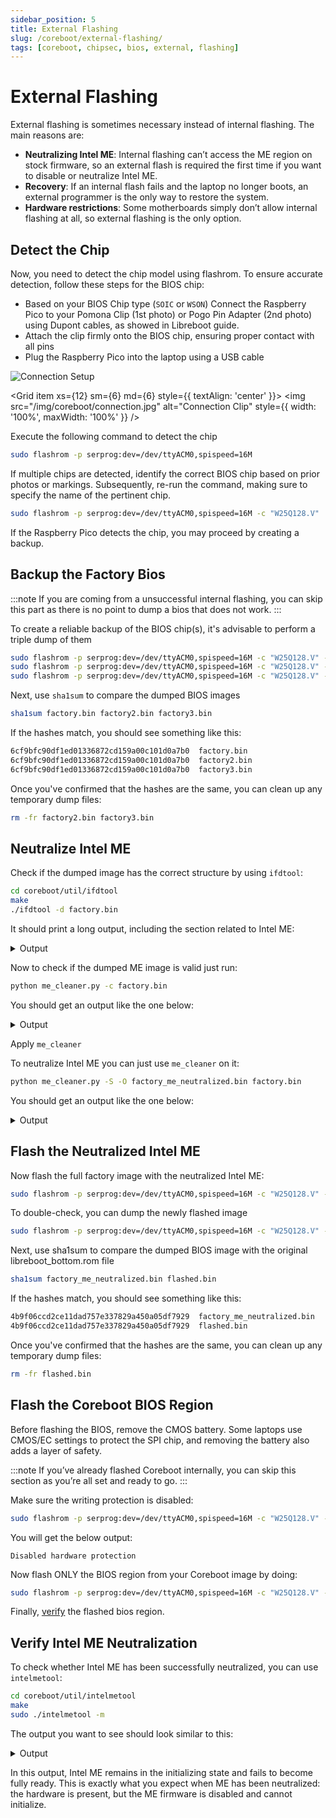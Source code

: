 ```yaml
---
sidebar_position: 5
title: External Flashing
slug: /coreboot/external-flashing/
tags: [coreboot, chipsec, bios, external, flashing]
---
```


# External Flashing

External flashing is sometimes necessary instead of internal flashing. The main reasons are:

- **Neutralizing Intel ME**: Internal flashing can’t access the ME region on stock firmware, so an external flash is required the first time if you want to disable or neutralize Intel ME.
- **Recovery**: If an internal flash fails and the laptop no longer boots, an external programmer is the only way to restore the system.
- **Hardware restrictions**: Some motherboards simply don’t allow internal flashing at all, so external flashing is the only option.


## Detect the Chip

Now, you need to detect the chip model using flashrom. To ensure accurate detection, follow these steps for the BIOS chip:

- Based on your BIOS Chip type (`SOIC` or `WSON`) Connect the Raspberry Pico to your Pomona Clip (1st photo) or Pogo Pin Adapter (2nd photo) using Dupont cables, as showed in Libreboot guide.
- Attach the clip firmly onto the BIOS chip, ensuring proper contact with all pins
- Plug the Raspberry Pico into the laptop using a USB cable


<Grid container spacing={2}>
  <Grid item xs={12} sm={6} md={6} style={{ textAlign: 'center' }}>
    <img src="/img/libreboot/connection.jpg" alt="Connection Setup" style={{ width: '100%', maxWidth: '100%' }} />
  </Grid>
  
  <Grid item xs={12} sm={6} md={6} style={{ textAlign: 'center' }}>
    <img src="/img/coreboot/connection.jpg" alt="Connection Clip" style={{ width: '100%', maxWidth: '100%' }} />
  </Grid>
</Grid>


Execute the following command to detect the chip

```bash
sudo flashrom -p serprog:dev=/dev/ttyACM0,spispeed=16M
```

If multiple chips are detected, identify the correct BIOS chip based on prior photos or markings. Subsequently, re-run the command, making sure to specify the name of the pertinent chip.

```bash
sudo flashrom -p serprog:dev=/dev/ttyACM0,spispeed=16M -c "W25Q128.V"
```

If the Raspberry Pico detects the chip, you may proceed by creating a backup.


## Backup the Factory Bios

:::note
If you are coming from a unsuccessful internal flashing, you can skip this part as there is no point to dump a bios that does not work.
:::

To create a reliable backup of the BIOS chip(s), it's advisable to perform a triple dump of them

```bash
sudo flashrom -p serprog:dev=/dev/ttyACM0,spispeed=16M -c "W25Q128.V" -r factory.bin
sudo flashrom -p serprog:dev=/dev/ttyACM0,spispeed=16M -c "W25Q128.V" -r factory2.bin
sudo flashrom -p serprog:dev=/dev/ttyACM0,spispeed=16M -c "W25Q128.V" -r factory3.bin
```

Next, use `sha1sum` to compare the dumped BIOS images

```bash
sha1sum factory.bin factory2.bin factory3.bin
```

If the hashes match, you should see something like this:

```bash
6cf9bfc90df1ed01336872cd159a00c101d0a7b0  factory.bin
6cf9bfc90df1ed01336872cd159a00c101d0a7b0  factory2.bin
6cf9bfc90df1ed01336872cd159a00c101d0a7b0  factory3.bin
```

Once you've confirmed that the hashes are the same, you can clean up any temporary dump files:

```bash
rm -fr factory2.bin factory3.bin
```

## Neutralize Intel ME

Check if the dumped image has the correct structure by using `ifdtool`:

```bash
cd coreboot/util/ifdtool
make
./ifdtool -d factory.bin
```

It should print a long output, including the section related to Intel ME:

<details>
<summary>Output</summary>
<p>


```text
Warning: No platform specified. Output may be incomplete
File t430s_full_dump_coreboot.bin is 16777216 bytes
PCH Revision: 6 series Cougar Point
FLMAP0:    0x03040003
  NR:      3
  FRBA:    0x40
  NC:      1
  FCBA:    0x30
FLMAP1:    0x12100206
  ISL:     0x12
  FPSBA:   0x100
  NM:      2
  FMBA:    0x60
FLMAP2:    0x00210120
  PSL:     0x2101
  FMSBA:   0x200
FLUMAP1:   0x000018df
  Intel ME VSCC Table Length (VTL):        24
  Intel ME VSCC Table Base Address (VTBA): 0x000df0

ME VSCC table:
  JID0:  0x001620c2
    SPI Component Vendor ID:            0xc2
    SPI Component Device ID 0:          0x20
    SPI Component Device ID 1:          0x16
  VSCC0: 0x20052005
    Lower Erase Opcode:                 0x20
    Lower Write Enable on Write Status: 0x50
    Lower Write Status Required:        No
    Lower Write Granularity:            64 bytes
    Lower Block / Sector Erase Size:    4KB
    Upper Erase Opcode:                 0x20
    Upper Write Enable on Write Status: 0x50
    Upper Write Status Required:        No
    Upper Write Granularity:            64 bytes
    Upper Block / Sector Erase Size:    4KB
  JID1:  0x001720c2
    SPI Component Vendor ID:            0xc2
    SPI Component Device ID 0:          0x20
    SPI Component Device ID 1:          0x17
  VSCC1: 0x20052005
    Lower Erase Opcode:                 0x20
    Lower Write Enable on Write Status: 0x50
    Lower Write Status Required:        No
    Lower Write Granularity:            64 bytes
    Lower Block / Sector Erase Size:    4KB
    Upper Erase Opcode:                 0x20
    Upper Write Enable on Write Status: 0x50
    Upper Write Status Required:        No
    Upper Write Granularity:            64 bytes
    Upper Block / Sector Erase Size:    4KB
  JID2:  0x001820c2
    SPI Component Vendor ID:            0xc2
    SPI Component Device ID 0:          0x20
    SPI Component Device ID 1:          0x18
  VSCC2: 0x20052005
    Lower Erase Opcode:                 0x20
    Lower Write Enable on Write Status: 0x50
    Lower Write Status Required:        No
    Lower Write Granularity:            64 bytes
    Lower Block / Sector Erase Size:    4KB
    Upper Erase Opcode:                 0x20
    Upper Write Enable on Write Status: 0x50
    Upper Write Status Required:        No
    Upper Write Granularity:            64 bytes
    Upper Block / Sector Erase Size:    4KB
  JID3:  0x001640ef
    SPI Component Vendor ID:            0xef
    SPI Component Device ID 0:          0x40
    SPI Component Device ID 1:          0x16
  VSCC3: 0x20052005
    Lower Erase Opcode:                 0x20
    Lower Write Enable on Write Status: 0x50
    Lower Write Status Required:        No
    Lower Write Granularity:            64 bytes
    Lower Block / Sector Erase Size:    4KB
    Upper Erase Opcode:                 0x20
    Upper Write Enable on Write Status: 0x50
    Upper Write Status Required:        No
    Upper Write Granularity:            64 bytes
    Upper Block / Sector Erase Size:    4KB
  JID4:  0x001740ef
    SPI Component Vendor ID:            0xef
    SPI Component Device ID 0:          0x40
    SPI Component Device ID 1:          0x17
  VSCC4: 0x20052005
    Lower Erase Opcode:                 0x20
    Lower Write Enable on Write Status: 0x50
    Lower Write Status Required:        No
    Lower Write Granularity:            64 bytes
    Lower Block / Sector Erase Size:    4KB
    Upper Erase Opcode:                 0x20
    Upper Write Enable on Write Status: 0x50
    Upper Write Status Required:        No
    Upper Write Granularity:            64 bytes
    Upper Block / Sector Erase Size:    4KB
  JID5:  0x001840ef
    SPI Component Vendor ID:            0xef
    SPI Component Device ID 0:          0x40
    SPI Component Device ID 1:          0x18
  VSCC5: 0x20052005
    Lower Erase Opcode:                 0x20
    Lower Write Enable on Write Status: 0x50
    Lower Write Status Required:        No
    Lower Write Granularity:            64 bytes
    Lower Block / Sector Erase Size:    4KB
    Upper Erase Opcode:                 0x20
    Upper Write Enable on Write Status: 0x50
    Upper Write Status Required:        No
    Upper Write Granularity:            64 bytes
    Upper Block / Sector Erase Size:    4KB
  JID6:  0x0016ba20
    SPI Component Vendor ID:            0x20
    SPI Component Device ID 0:          0xba
    SPI Component Device ID 1:          0x16
  VSCC6: 0x20052005
    Lower Erase Opcode:                 0x20
    Lower Write Enable on Write Status: 0x50
    Lower Write Status Required:        No
    Lower Write Granularity:            64 bytes
    Lower Block / Sector Erase Size:    4KB
    Upper Erase Opcode:                 0x20
    Upper Write Enable on Write Status: 0x50
    Upper Write Status Required:        No
    Upper Write Granularity:            64 bytes
    Upper Block / Sector Erase Size:    4KB
  JID7:  0x0017ba20
    SPI Component Vendor ID:            0x20
    SPI Component Device ID 0:          0xba
    SPI Component Device ID 1:          0x17
  VSCC7: 0x20052005
    Lower Erase Opcode:                 0x20
    Lower Write Enable on Write Status: 0x50
    Lower Write Status Required:        No
    Lower Write Granularity:            64 bytes
    Lower Block / Sector Erase Size:    4KB
    Upper Erase Opcode:                 0x20
    Upper Write Enable on Write Status: 0x50
    Upper Write Status Required:        No
    Upper Write Granularity:            64 bytes
    Upper Block / Sector Erase Size:    4KB

OEM Section:
00: 47 31 52 4e 31 36 57 57 ff 38 2e 31 2e 34 30 2e
10: 31 34 31 36 ff 31 36 4d 42 ff 53 49 47 4e 45 44
20: ff ff ff ff ff ff ff ff ff ff ff ff ff ff ff ff
30: ff ff ff ff ff ff ff ff ff ff ff ff ff ff ff ff

Found Region Section
FLREG0:    0x00000000
  Flash Region 0 (Flash Descriptor): 00000000 - 00000fff 
FLREG1:    0x0fff0500
  Flash Region 1 (BIOS): 00500000 - 00ffffff 
FLREG2:    0x04ff0003
  Flash Region 2 (Intel ME): 00003000 - 004fffff 
FLREG3:    0x00020001
  Flash Region 3 (GbE): 00001000 - 00002fff 
FLREG4:    0x00001fff
  Flash Region 4 (Platform Data): 00fff000 - 00000fff (unused)

Found Component Section
FLCOMP     0x4990001d
  Dual Output Fast Read Support:       supported
  Read ID/Read Status Clock Frequency: 33MHz
  Write/Erase Clock Frequency:         33MHz
  Fast Read Clock Frequency:           50MHz
  Fast Read Support:                   supported
  Read Clock Frequency:                20MHz
  Component 2 Density:                 4MB
  Component 1 Density:                 16MB
FLILL      0x00000000
  Invalid Instruction 3: 0x00
  Invalid Instruction 2: 0x00
  Invalid Instruction 1: 0x00
  Invalid Instruction 0: 0x00
FLPB       0x00000000
  Flash Partition Boundary Address: 0x000000

Found PCH Strap Section
PCHSTRP0  : 0x4810d782
PCHSTRP1  : 0x0000010f
PCHSTRP2  : 0x00000000
PCHSTRP3  : 0x00000000
PCHSTRP4  : 0x00c8e102
PCHSTRP5  : 0x00000000
PCHSTRP6  : 0x00000000
PCHSTRP7  : 0x00000000
PCHSTRP8  : 0x00000000
PCHSTRP9  : 0x30000b8c
PCHSTRP10 : 0x00410044
PCHSTRP11 : 0x99000097
PCHSTRP12 : 0x00000000
PCHSTRP13 : 0x00000000
PCHSTRP14 : 0x00000000
PCHSTRP15 : 0x0000437e
PCHSTRP16 : 0x00000000
PCHSTRP17 : 0x00000002
AltMeDisable bit is not set

Found Master Section
FLMSTR1:   0x0a0b0000 (Host CPU/BIOS)
  Platform Data Region Write Access: disabled
  GbE Region Write Access:           enabled
  Intel ME Region Write Access:      disabled
  Host CPU/BIOS Region Write Access: enabled
  Flash Descriptor Write Access:     disabled
  Platform Data Region Read Access:  disabled
  GbE Region Read Access:            enabled
  Intel ME Region Read Access:       disabled
  Host CPU/BIOS Region Read Access:  enabled
  Flash Descriptor Read Access:      enabled
  Requester ID:                      0x0000

FLMSTR2:   0x0c0d0000 (Intel ME)
  Platform Data Region Write Access: disabled
  GbE Region Write Access:           enabled
  Intel ME Region Write Access:      enabled
  Host CPU/BIOS Region Write Access: disabled
  Flash Descriptor Write Access:     disabled
  Platform Data Region Read Access:  disabled
  GbE Region Read Access:            enabled
  Intel ME Region Read Access:       enabled
  Host CPU/BIOS Region Read Access:  disabled
  Flash Descriptor Read Access:      enabled
  Requester ID:                      0x0000

FLMSTR3:   0x08080118 (GbE)
  Platform Data Region Write Access: disabled
  GbE Region Write Access:           enabled
  Intel ME Region Write Access:      disabled
  Host CPU/BIOS Region Write Access: disabled
  Flash Descriptor Write Access:     disabled
  Platform Data Region Read Access:  disabled
  GbE Region Read Access:            enabled
  Intel ME Region Read Access:       disabled
  Host CPU/BIOS Region Read Access:  disabled
  Flash Descriptor Read Access:      disabled
  Requester ID:                      0x0118

Found Processor Strap Section
????:      0x00000000
????:      0xffffffff
????:      0xffffffff
????:      0xffffffff
????:      0xffffffff
????:      0xffffffff
????:      0xffffffff
????:      0xffffffff
```

</p>
</details>

Now to check if the dumped ME image is valid just run:

```bash
python me_cleaner.py -c factory.bin
```

You should get an output like the one below:

<details>
<summary>Output</summary>
<p>


```text
Full image detected
The ME/TXE region goes from 0x3000 to 0x500000
Found FPT header at 0x3010
Found 23 partition(s)
Found FTPR header: FTPR partition spans from 0x180000 to 0x24a000
ME/TXE firmware version 8.1.40.1416
Public key match: Intel ME, firmware versions 7.x.x.x, 8.x.x.x
The AltMeDisable bit is NOT SET
Checking the FTPR RSA signature... VALID
```

</p>
</details>


Apply `me_cleaner`

To neutralize Intel ME you can just use `me_cleaner` on it:

```bash
python me_cleaner.py -S -O factory_me_neutralized.bin factory.bin
```

You should get an output like the one below:

<details>
<summary>Output</summary>
<p>


```text
Full image detected
The ME/TXE region goes from 0x3000 to 0x500000
Found FPT header at 0x3010
Found 23 partition(s)
Found FTPR header: FTPR partition spans from 0x180000 to 0x24a000
ME/TXE firmware version 8.1.40.1416
Public key match: Intel ME, firmware versions 7.x.x.x, 8.x.x.x
The AltMeDisable bit is NOT SET
Reading partitions list...
 ???? (0x000003c0 - 0x000000400, 0x00000040 total bytes): removed
 FOVD (0x00000400 - 0x000001000, 0x00000c00 total bytes): removed
 MDES (0x00001000 - 0x000002000, 0x00001000 total bytes): removed
 FCRS (0x00002000 - 0x000003000, 0x00001000 total bytes): removed
 EFFS (0x00003000 - 0x0000df000, 0x000dc000 total bytes): removed
 BIAL (NVRAM partition, no data, 0x0000add0 total bytes): nothing to remove
 BIEL (NVRAM partition, no data, 0x00003000 total bytes): nothing to remove
 BIIS (NVRAM partition, no data, 0x00036000 total bytes): nothing to remove
 NVCL (NVRAM partition, no data, 0x00010511 total bytes): nothing to remove
 NVCM (NVRAM partition, no data, 0x0000493f total bytes): nothing to remove
 NVCP (NVRAM partition, no data, 0x0000a553 total bytes): nothing to remove
 NVJC (NVRAM partition, no data, 0x00004000 total bytes): nothing to remove
 NVKR (NVRAM partition, no data, 0x0001257d total bytes): nothing to remove
 NVOS (NVRAM partition, no data, 0x00034af5 total bytes): nothing to remove
 NVSH (NVRAM partition, no data, 0x00007609 total bytes): nothing to remove
 NVTD (NVRAM partition, no data, 0x00001eac total bytes): nothing to remove
 PLDM (NVRAM partition, no data, 0x0000a000 total bytes): nothing to remove
 GLUT (0x000df000 - 0x0000e3000, 0x00004000 total bytes): removed
 LOCL (0x000e3000 - 0x0000e7000, 0x00004000 total bytes): removed
 WCOD (0x000e7000 - 0x000140000, 0x00059000 total bytes): removed
 MDMV (0x00140000 - 0x000180000, 0x00040000 total bytes): removed
 FTPR (0x00180000 - 0x00024a000, 0x000ca000 total bytes): NOT removed
 NFTP (0x0024a000 - 0x0004a4000, 0x0025a000 total bytes): removed
Removing partition entries in FPT...
Removing EFFS presence flag...
Correcting checksum (0x2f)...
Reading FTPR modules list...
 UPDATE           (LZMA   , 0x1cc507 - 0x1cc6c5       ): removed
 ROMP             (Huffman, fragmented data, ~2 KiB   ): NOT removed, essential
 BUP              (Huffman, fragmented data, ~56 KiB  ): NOT removed, essential
 KERNEL           (Huffman, fragmented data, ~135 KiB ): removed
 POLICY           (Huffman, fragmented data, ~91 KiB  ): removed
 HOSTCOMM         (LZMA   , 0x1cc6c5 - 0x1d349f       ): removed
 RSA              (LZMA   , 0x1d349f - 0x1d86f5       ): removed
 CLS              (LZMA   , 0x1d86f5 - 0x1dde8a       ): removed
 TDT              (LZMA   , 0x1dde8a - 0x1e4580       ): removed
 FTCS             (Huffman, fragmented data, ~18 KiB  ): removed
 ClsPriv          (LZMA   , 0x1e4580 - 0x1e4961       ): removed
 SESSMGR          (LZMA   , 0x1e4961 - 0x1f328b       ): removed
The ME minimum size should be 1667072 bytes (0x197000 bytes)
The ME region can be reduced up to:
 00003000:00199fff me
Setting the AltMeDisable bit in PCHSTRP10 to disable Intel ME...
Checking the FTPR RSA signature... VALID
Done! Good luck!
```

</p>
</details>


## Flash the Neutralized Intel ME

Now flash the full factory image with the neutralized Intel ME:

```bash
sudo flashrom -p serprog:dev=/dev/ttyACM0,spispeed=16M -c "W25Q128.V" -w factory_me_neutralized.bin
```

To double-check, you can dump the newly flashed image

```bash
sudo flashrom -p serprog:dev=/dev/ttyACM0,spispeed=16M -c "W25Q128.V" -r flashed.bin
```

Next, use sha1sum to compare the dumped BIOS image with the original libreboot_bottom.rom file

```bash
sha1sum factory_me_neutralized.bin flashed.bin
```

If the hashes match, you should see something like this:

```bash
4b9f06ccd2ce11dad757e337829a450a05df7929  factory_me_neutralized.bin
4b9f06ccd2ce11dad757e337829a450a05df7929  flashed.bin
```

Once you've confirmed that the hashes are the same, you can clean up any temporary dump files:

```bash
rm -fr flashed.bin
```

## Flash the Coreboot BIOS Region

Before flashing the BIOS, remove the CMOS battery. Some laptops use CMOS/EC settings to protect the SPI chip, and removing the battery also adds a layer of safety.

:::note
If you’ve already flashed Coreboot internally, you can skip this section as you’re all set and ready to go.
:::

Make sure the writing protection is disabled:

```bash
sudo flashrom -p serprog:dev=/dev/ttyACM0,spispeed=16M -c "W25Q128.V" --wp-disable
```

You will get the below output:

```text
Disabled hardware protection
```

Now flash ONLY the BIOS region from your Coreboot image by doing:

```bash
sudo flashrom -p serprog:dev=/dev/ttyACM0,spispeed=16M -c "W25Q128.V" -w coreboot.rom --ifd -i bios -N
```

Finally, [verify](/docs/coreboot/internal-flashing#verify-the-flashed-image) the flashed bios region.


## Verify Intel ME Neutralization

To check whether Intel ME has been successfully neutralized, you can use `intelmetool`:

```bash
cd coreboot/util/intelmetool
make
sudo ./intelmetool -m
```

The output you want to see should look similar to this:

<details>
<summary>Output</summary>
<p>

```text
Bad news, you have a `QM77 Express Chipset LPC Controller` so you have ME hardware on board and you can't control or disable it, continuing...

MEI found: [8086:1e3a] 7 Series/C216 Chipset Family MEI Controller #1

ME Status   : 0x1c020191
ME Status 2 : 0x120a0150

ME: FW Partition Table      : OK
ME: Bringup Loader Failure  : NO
ME: Firmware Init Complete  : NO
ME: Manufacturing Mode      : YES
ME: Boot Options Present    : NO
ME: Update In Progress      : NO
ME: Current Working State   : Initializing
ME: Current Operation State : Bring up
ME: Current Operation Mode  : Debug
ME: Error Code              : No Error
ME: Progress Phase          : BUP Phase
ME: Power Management Event  : Clean global reset
ME: Progress Phase State    : Check to see if straps say ME DISABLED

ME: Extend SHA-256: f9acfe9c2b5b199d321a1580417f5c4334d710175ad70bdaf4350eb1bef276fe

ME: failed to become ready
ME: failed to become ready
ME: GET FW VERSION message failed
```

</p>
</details>

In this output, Intel ME remains in the initializing state and fails to become fully ready. This is exactly what you expect when ME has been neutralized: the hardware is present, but the ME firmware is disabled and cannot initialize.